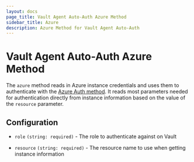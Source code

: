 ```yaml
---
layout: docs
page_title: Vault Agent Auto-Auth Azure Method
sidebar_title: Azure
description: Azure Method for Vault Agent Auto-Auth
---
```


# Vault Agent Auto-Auth Azure Method

The `azure` method reads in Azure instance credentials and uses them to
authenticate with the [Azure Auth
method](https://www.vaultproject.io/docs/auth/azure.html). It reads most
parameters needed for authentication directly from instance information based
on the value of the `resource` parameter.

## Configuration

- `role` `(string: required)` - The role to authenticate against on Vault

- `resource` `(string: required)` - The resource name to use when getting instance information
